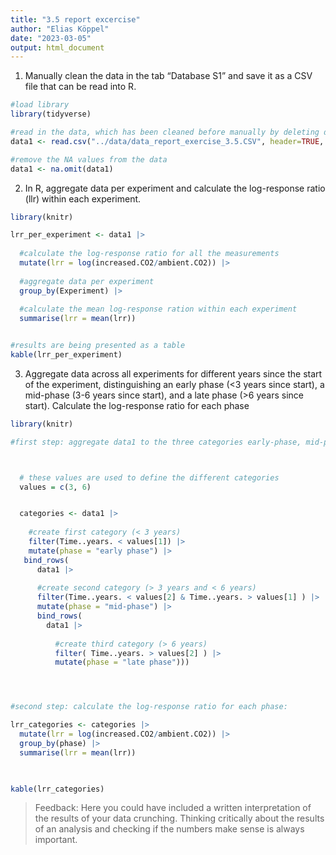 ```yaml
---
title: "3.5 report excercise"
author: "Elias Köppel"
date: "2023-03-05"
output: html_document
---
```



1) Manually clean the data in the tab "Database S1" and save it as a CSV file that can be read into R.
```r

#load library
library(tidyverse)

#read in the data, which has been cleaned before manually by deleting data which is not of interest
data1 <- read.csv("../data/data_report_exercise_3.5.CSV", header=TRUE, stringsAsFactors=FALSE, sep = ";")

#remove the NA values from the data
data1 <- na.omit(data1) 

```


2) In R, aggregate data per experiment and calculate the log-response ratio (llr) within each experiment.

```r

library(knitr)

lrr_per_experiment <- data1 |>
  
  #calculate the log-response ratio for all the measurements
  mutate(lrr = log(increased.CO2/ambient.CO2)) |>
  
  #aggregate data per experiment
  group_by(Experiment) |>
  
  #calculate the mean log-response ration within each experiment
  summarise(lrr = mean(lrr))


#results are being presented as a table
kable(lrr_per_experiment)


```



3) Aggregate data across all experiments for different years since the start of the experiment, distinguishing an early phase (<3 years since start), a mid-phase (3-6 years since start), and a late phase (>6 years since start). Calculate the log-response ratio for each phase


```r


library(knitr)

#first step: aggregate data1 to the three categories early-phase, mid-phase and late phase:



  # these values are used to define the different categories 
  values = c(3, 6)


  categories <- data1 |>
  
    #create first category (< 3 years)
    filter(Time..years. < values[1]) |>
    mutate(phase = "early phase") |> 
   bind_rows(
      data1 |>
      
      #create second category (> 3 years and < 6 years)
      filter(Time..years. < values[2] & Time..years. > values[1] ) |>
      mutate(phase = "mid-phase") |>
      bind_rows(
        data1 |>
           
          #create third category (> 6 years)
          filter( Time..years. > values[2] ) |>
          mutate(phase = "late phase")))




#second step: calculate the log-response ratio for each phase: 

lrr_categories <- categories |>
  mutate(lrr = log(increased.CO2/ambient.CO2)) |>
  group_by(phase) |>
  summarise(lrr = mean(lrr))
        


kable(lrr_categories)

```

> Feedback: Here you could have included a written interpretation of the results of your data crunching. Thinking critically about the results of an analysis and checking if the numbers make sense is always important. 
